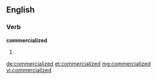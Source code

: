 ==English==

===Verb===
'''commercialized'''

# {{past of|commercialize}}

[[de:commercialized]]
[[et:commercialized]]
[[mg:commercialized]]
[[vi:commercialized]]